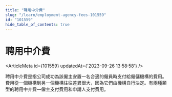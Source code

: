 ```yaml
---
title: "聘用中介費"
slug: "/learn/employment-agency-fees-101559"
id: "101559"
hide_table_of_contents: true
---
```



# 聘用中介費

<ArticleMeta id={101559} updatedAt={'2023-09-26 13:58:58'} />
<div className='border-solid border-b border-t-0 my-4 border-[var(--ifm-color-gray-300)]' />

聘用中介費是指公司成功為該僱主安置一名合適的僱員時支付給僱傭機構的費用。費用從一個機構到另一個機構往往差異很大，因為它們由機構自行決定。有兩種類型的聘用中介費—僱主支付費用和申請人支付費用。
